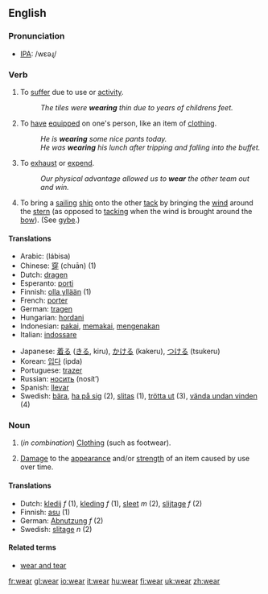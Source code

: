 ==English==
=== Pronunciation ===
*[[w:IPA|IPA]]: /wεəɻ/

===Verb===
{{irregverb|'''to wear'''|'''[[wears]]'''|'''[[wore]]'''|'''[[worn]]'''|'''[[wearing]]'''}}

#{{intransitive}} To [[suffer]] due to use or [[activity]].
#: ''The tiles were '''wearing''' thin due to years of childrens feet.''
#{{transitive}} To [[have]] [[equipped]] on one's person, like an item of [[clothing]].
#: ''He is '''wearing''' some nice pants today.''
#: ''He was '''wearing''' his lunch after tripping and falling into the buffet.''
#{{transitive}} To [[exhaust]] or [[expend]].
#: ''Our physical advantage allowed us to '''wear''' the other team out and win.''
#{{transitive}} {{nautical}} To bring a [[sailing]] [[ship]] onto the other [[tack]] by bringing the [[wind]] around the [[stern]] (as opposed to [[tacking]] when the wind is brought around the [[bow]]). (See [[gybe]].)

==== Translations ====
{{top}}
*Arabic: {{ARchar|[[لبس]]}} (lábisa)
*Chinese: [[穿]] (chuān) (1)
*Dutch: [[dragen]]
*Esperanto: [[porti]]
*Finnish: [[olla yllään]] (1)
*French: [[porter]]
*German: [[tragen]]
*Hungarian: [[hordani]]
*Indonesian: [[pakai]], [[pakai|memakai]], [[kena|mengenakan]]
*Italian: [[indossare]]
{{mid}}
*Japanese: [[着る]] ([[きる]], kiru), [[かける]] (kakeru), [[つける]] (tsukeru)
*Korean: [[입다]] (ipda)
*Portuguese: [[trazer]]
*Russian: [[носить]] (nosít’)
*Spanish: [[llevar]]
*Swedish: [[bära]], [[ha på sig]] (2), [[slitas]] (1), [[trötta ut]] (3), [[vända undan vinden]] (4)
{{bottom}}

=== Noun ===
{{en-noun2|'''wear'''|-}}

#{{uncountable}} (''in combination'') [[clothing|Clothing]] (such as footwear).
#{{uncountable}} [[damage|Damage]] to the [[appearance]] and/or [[strength]] of an item caused by use over time.

====Translations====
*Dutch: [[kledij]] ''f'' (1), [[kleding]] ''f'' (1), [[sleet]] ''m'' (2), [[slijtage]] ''f'' (2)
*Finnish: [[asu]] (1)
*German: [[Abnutzung]] ''f'' (2)
*Swedish: [[slitage]] ''n'' (2)

====Related terms====
*[[wear and tear]]

[[fr:wear]]
[[gl:wear]]
[[io:wear]]
[[it:wear]]
[[hu:wear]]
[[fi:wear]]
[[uk:wear]]
[[zh:wear]]
